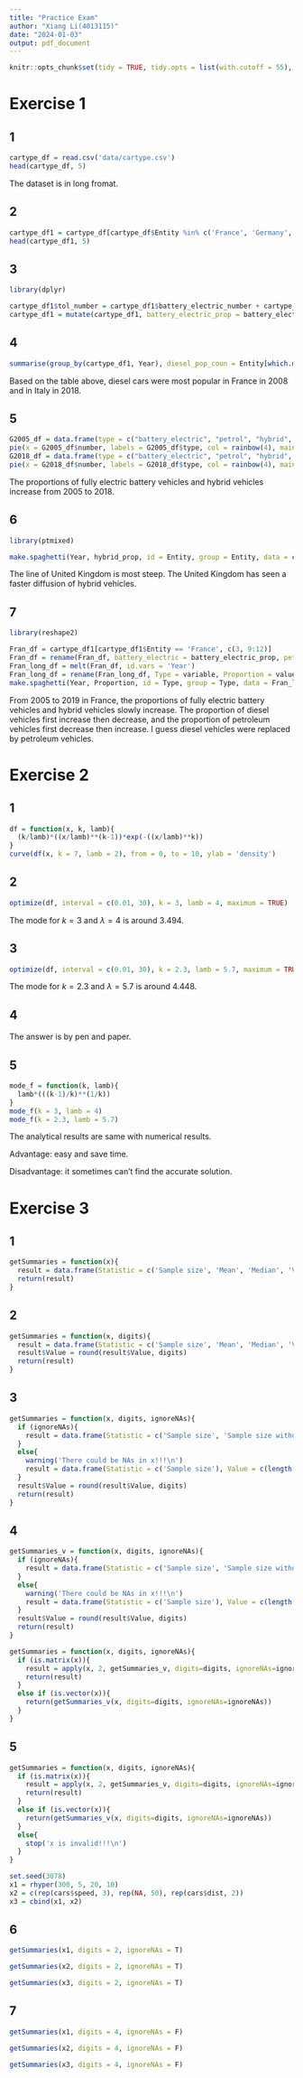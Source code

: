 ```yaml
---
title: "Practice Exam"
author: "Xiang Li(4013115)"
date: "2024-01-03"
output: pdf_document
---
```

```r
knitr::opts_chunk$set(tidy = TRUE, tidy.opts = list(with.cutoff = 55), error = TRUE)
```
# Exercise 1
## 1
```r
cartype_df = read.csv('data/cartype.csv')
head(cartype_df, 5)
```
The dataset is in long fromat.

## 2
```r
cartype_df1 = cartype_df[cartype_df$Entity %in% c('France', 'Germany', 'Italy', 'Spain', 'United Kingdom'), ]
head(cartype_df1, 5)
```

## 3
```r
library(dplyr)
```
```r
cartype_df1$tol_number = cartype_df1$battery_electric_number + cartype_df1$petrol_number + cartype_df1$diesel_gas_number + cartype_df1$hybrid_number
cartype_df1 = mutate(cartype_df1, battery_electric_prop = battery_electric_number/tol_number, petrol_prop = petrol_number/tol_number, diesel_gas_prop = diesel_gas_number/tol_number, hybrid_prop = hybrid_number/tol_number)
```
## 4
```r
summarise(group_by(cartype_df1, Year), diesel_pop_coun = Entity[which.max(diesel_gas_prop)])
```
Based on the table above, diesel cars were most popular in France in 2008 and in Italy in 2018.

## 5
```r
G2005_df = data.frame(type = c("battery_electric", "petrol", "hybrid", "diesel_gas"), number = unlist(cartype_df1[(cartype_df1$Entity == 'Germany') & (cartype_df1$Year == 2005), c("battery_electric_number", "petrol_number", "hybrid_number", "diesel_gas_number")]))
pie(x = G2005_df$number, labels = G2005_df$type, col = rainbow(4), main = 'Distribution of Car, 2005')
G2018_df = data.frame(type = c("battery_electric", "petrol", "hybrid", "diesel_gas"), number = unlist(cartype_df1[(cartype_df1$Entity == 'Germany') & (cartype_df1$Year == 2018), c("battery_electric_number", "petrol_number", "hybrid_number", "diesel_gas_number")]))
pie(x = G2018_df$number, labels = G2018_df$type, col = rainbow(4), main = 'Distribution of Car, 2018')
```
The proportions of fully electric battery vehicles and hybrid vehicles increase from 2005 to 2018.

## 6
```r
library(ptmixed)
```
```r
make.spaghetti(Year, hybrid_prop, id = Entity, group = Entity, data = cartype_df1, col = 1:5, ylab = 'Percentage of Hybrid', legend.inset = -0.32)
```
The line of United Kingdom is most steep. The United Kingdom has seen a faster diffusion of hybrid vehicles.

## 7
```r
library(reshape2)
```

```r
Fran_df = cartype_df1[cartype_df1$Entity == 'France', c(3, 9:12)]
Fran_df = rename(Fran_df, battery_electric = battery_electric_prop, petrol = petrol_prop, diesel_gas = diesel_gas_prop, hybrid = hybrid_prop)
Fran_long_df = melt(Fran_df, id.vars = 'Year')
Fran_long_df = rename(Fran_long_df, Type = variable, Proportion = value)
make.spaghetti(Year, Proportion, id = Type, group = Type, data = Fran_long_df, col = 1:4, legend.inset = -0.32)
```
From 2005 to 2019 in France, the proportions of fully electric battery vehicles and hybrid vehicles slowly increase. The proportion of diesel vehicles first increase then decrease, and the proportion of petroleum vehicles first decrease then increase. I guess diesel vehicles were replaced by petroleum vehicles.

# Exercise 2
## 1
```r
df = function(x, k, lamb){
  (k/lamb)*((x/lamb)**(k-1))*exp(-((x/lamb)**k))
}
curve(df(x, k = 7, lamb = 2), from = 0, to = 10, ylab = 'density')
```

## 2
```r
optimize(df, interval = c(0.01, 30), k = 3, lamb = 4, maximum = TRUE)
```
The mode for $k = 3$ and $\lambda = 4$ is around 3.494.

## 3
```r
optimize(df, interval = c(0.01, 30), k = 2.3, lamb = 5.7, maximum = TRUE)
```
The mode for $k = 2.3$ and $\lambda = 5.7$ is around 4.448.

## 4
The answer is by pen and paper.

## 5
```r
mode_f = function(k, lamb){
  lamb*(((k-1)/k)**(1/k))
}
mode_f(k = 3, lamb = 4)
mode_f(k = 2.3, lamb = 5.7)
```
The analytical results are same with numerical results.

Advantage: easy and save time.

Disadvantage: it sometimes can't find the accurate solution.

# Exercise 3
## 1
```r
getSummaries = function(x){
  result = data.frame(Statistic = c('Sample size', 'Mean', 'Median', 'Variance'), Value = c(length(x), mean(x), median(x), var(x)))
  return(result)
}
```
## 2
```r
getSummaries = function(x, digits){
  result = data.frame(Statistic = c('Sample size', 'Mean', 'Median', 'Variance'), Value = c(length(x), mean(x), median(x), var(x)))
  result$Value = round(result$Value, digits)
  return(result)
}
```
## 3
```r
getSummaries = function(x, digits, ignoreNAs){
  if (ignoreNAs){
    result = data.frame(Statistic = c('Sample size', 'Sample size without NA', 'Mean', 'Median', 'Variance'), Value = c(length(x), length(x[!is.na(x)]), mean(x, na.rm = T), median(x, na.rm = T), var(x, na.rm = T)))
  }
  else{
    warning('There could be NAs in x!!!\n')
    result = data.frame(Statistic = c('Sample size'), Value = c(length(x)))
  }
  result$Value = round(result$Value, digits)
  return(result)
}
```
## 4
```r
getSummaries_v = function(x, digits, ignoreNAs){
  if (ignoreNAs){
    result = data.frame(Statistic = c('Sample size', 'Sample size without NA', 'Mean', 'Median', 'Variance'), Value = c(length(x), length(x[!is.na(x)]), mean(x, na.rm = T), median(x, na.rm = T), var(x, na.rm = T)))
  }
  else{
    warning('There could be NAs in x!!!\n')
    result = data.frame(Statistic = c('Sample size'), Value = c(length(x)))
  }
  result$Value = round(result$Value, digits)
  return(result)
}

getSummaries = function(x, digits, ignoreNAs){
  if (is.matrix(x)){
    result = apply(x, 2, getSummaries_v, digits=digits, ignoreNAs=ignoreNAs, simplify = F)
    return(result)
  }
  else if (is.vector(x)){
    return(getSummaries_v(x, digits=digits, ignoreNAs=ignoreNAs))
  }
}
```
## 5
```r
getSummaries = function(x, digits, ignoreNAs){
  if (is.matrix(x)){
    result = apply(x, 2, getSummaries_v, digits=digits, ignoreNAs=ignoreNAs, simplify = F)
    return(result)
  }
  else if (is.vector(x)){
    return(getSummaries_v(x, digits=digits, ignoreNAs=ignoreNAs))
  }
  else{
    stop('x is invalid!!!\n')
  }
}
```
```r
set.seed(3078)
x1 = rhyper(300, 5, 20, 10)
x2 = c(rep(cars$speed, 3), rep(NA, 50), rep(cars$dist, 2)) 
x3 = cbind(x1, x2)
```
## 6
```r
getSummaries(x1, digits = 2, ignoreNAs = T)
```
```r
getSummaries(x2, digits = 2, ignoreNAs = T)
```
```r
getSummaries(x3, digits = 2, ignoreNAs = T)
```

## 7
```r
getSummaries(x1, digits = 4, ignoreNAs = F)
```
```r
getSummaries(x2, digits = 4, ignoreNAs = F)
```
```r
getSummaries(x3, digits = 4, ignoreNAs = F)
```


























